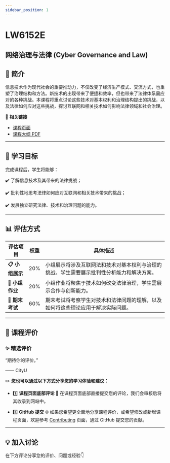 ```yaml
---
sidebar_position: 1
---
```


# LW6152E
## 网络治理与法律 (Cyber Governance and Law)

## **📘 简介**
信息技术作为现代社会的重要推动力，不仅改变了经济生产模式、交流方式，也重塑了治理结构和方法。新技术的出现带来了便捷和效率，但也带来了法律体系需应对的各种挑战。本课程将重点讨论这些技术对基本权利和治理结构提出的挑战，以及法律如何应对这些挑战，探讨互联网和相关技术如何影响法律领域和社会治理。

🔗 **相关链接**
- [课程页面](https://www.cityu.edu.hk/catalogue/pg/202526/course/LW6152E.htm)
- [课程大纲 PDF](https://www.cityu.edu.hk/catalogue/pg/202526/course/LW6152E.pdf)

---

## **🎯 学习目标**

完成课程后，学生将能够：

✔️ 了解信息技术及其带来的法律挑战；

✔️ 批判性地思考法律如何应对互联网和相关技术带来的挑战；

✔️ 发展独立研究法律、技术和治理问题的能力。

---

## **📊 评估方式**

| **评估项目**          | **权重** | **具体描述**                                                                                       |
|----------------------|---------|---------------------------------------------------------------------------------------------------|
| **📋 小组展示**       | 20%     | 小组展示将涉及互联网法和技术对基本权利与治理的挑战，学生需要展示批判性分析能力和解决方案。         |
| **📂 小组作业**       | 20%     | 小组作业将聚焦于技术如何改变法律治理，学生需展示合作与创新能力。                                 |
| **📂 期末考试**       | 60%     | 期末考试将考察学生对技术和法律问题的理解，以及如何将这些理论应用于解决实际问题。                  |

---

## **💬 课程评价**

### ✨ **精选评价**
<div className={commentStyles.commentBox}>
    <p className={commentStyles.commentText}>
        “期待你的评价。”
    </p>
    <p className={commentStyles.commentAuthor}>—— CityU</p>
</div>

✏️ **您也可以通过以下方式分享您的学习体验和建议：**

- 1️⃣ **课程页面底部评论**
💬 在课程页面底部直接提交您的评论，我们会审核后将其收录到网站中。

- 2️⃣ **GitHub 提交**
🌐 如果您希望更全面地分享课程评价，或希望修改或新增课程页面，欢迎参考 [Contributing](/contributing) 页面，通过 GitHub 提交您的贡献。

---

## **💡 加入讨论**

在下方评论分享您的评价、问题或经验👇
<Utterances />